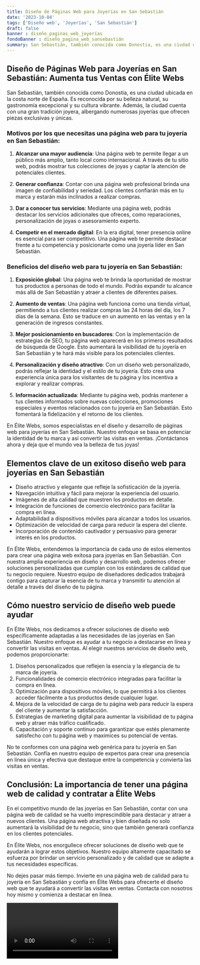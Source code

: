 ```yaml
---
title: Diseño de Páginas Web para Joyerías en San Sebastián
date: '2023-10-04'
tags: ['Diseño web', 'Joyerías', 'San Sebastián']
draft: false
banner : diseño_paginas_web_joyerías
fondoBanner : diseño_pagina_web_sansebastián
summary: San Sebastián, también conocida como Donostia, es una ciudad ubicada en la costa norte de España. Es reconocida por su belleza natural, su gastronomía excepcional y su cultura vibrante. Además, la ciudad cuenta con una gran tradición joyera, albergando numerosas joyerías que ofrecen piezas exclusivas y únicas.
---
```


## Diseño de Páginas Web para Joyerías en San Sebastián: Aumenta tus Ventas con Élite Webs

San Sebastián, también conocida como Donostia, es una ciudad ubicada en la costa norte de España. Es reconocida por su belleza natural, su gastronomía excepcional y su cultura vibrante. Además, la ciudad cuenta con una gran tradición joyera, albergando numerosas joyerías que ofrecen piezas exclusivas y únicas.

### Motivos por los que necesitas una página web para tu joyería en San Sebastián:

1. **Alcanzar una mayor audiencia**: Una página web te permite llegar a un público más amplio, tanto local como internacional. A través de tu sitio web, podrás mostrar tus colecciones de joyas y captar la atención de potenciales clientes.

2. **Generar confianza**: Contar con una página web profesional brinda una imagen de confiabilidad y seriedad. Los clientes confiarán más en tu marca y estarán más inclinados a realizar compras.

3. **Dar a conocer tus servicios**: Mediante una página web, podrás destacar los servicios adicionales que ofreces, como reparaciones, personalización de joyas o asesoramiento experto.

4. **Competir en el mercado digital**: En la era digital, tener presencia online es esencial para ser competitivo. Una página web te permite destacar frente a tu competencia y posicionarte como una joyería líder en San Sebastián.

### Beneficios del diseño web para tu joyería en San Sebastián:

1. **Exposición global**: Una página web te brinda la oportunidad de mostrar tus productos a personas de todo el mundo. Podrás expandir tu alcance más allá de San Sebastián y atraer a clientes de diferentes países.

2. **Aumento de ventas**: Una página web funciona como una tienda virtual, permitiendo a tus clientes realizar compras las 24 horas del día, los 7 días de la semana. Esto se traduce en un aumento en las ventas y en la generación de ingresos constantes.

3. **Mejor posicionamiento en buscadores**: Con la implementación de estrategias de SEO, tu página web aparecerá en los primeros resultados de búsqueda de Google. Esto aumentará la visibilidad de tu joyería en San Sebastián y te hará más visible para los potenciales clientes.

4. **Personalización y diseño atractivo**: Con un diseño web personalizado, podrás reflejar la identidad y el estilo de tu joyería. Esto crea una experiencia única para los visitantes de tu página y los incentiva a explorar y realizar compras.

5. **Información actualizada**: Mediante tu página web, podrás mantener a tus clientes informados sobre nuevas colecciones, promociones especiales y eventos relacionados con tu joyería en San Sebastián. Esto fomentará la fidelización y el retorno de los clientes.

En Élite Webs, somos especialistas en el diseño y desarrollo de páginas web para joyerías en San Sebastián. Nuestro enfoque se basa en potenciar la identidad de tu marca y así convertir las visitas en ventas. ¡Contáctanos ahora y deja que el mundo vea la belleza de tus joyas!

<GifSeo />

<Cta />

## Elementos clave de un exitoso diseño web para joyerías en San Sebastián

- Diseño atractivo y elegante que refleje la sofisticación de la joyería.
- Navegación intuitiva y fácil para mejorar la experiencia del usuario.
- Imágenes de alta calidad que muestren los productos en detalle.
- Integración de funciones de comercio electrónico para facilitar la compra en línea.
- Adaptabilidad a dispositivos móviles para alcanzar a todos los usuarios.
- Optimización de velocidad de carga para reducir la espera del cliente.
- Incorporación de contenido cautivador y persuasivo para generar interés en los productos.

En Élite Webs, entendemos la importancia de cada uno de estos elementos para crear una página web exitosa para joyerías en San Sebastián. Con nuestra amplia experiencia en diseño y desarrollo web, podemos ofrecer soluciones personalizadas que cumplan con los estándares de calidad que tu negocio requiere. Nuestro equipo de diseñadores dedicados trabajará contigo para capturar la esencia de tu marca y transmitir tu atención al detalle a través del diseño de tu página.

## Cómo nuestro servicio de diseño web puede ayudar

En Élite Webs, nos dedicamos a ofrecer soluciones de diseño web específicamente adaptadas a las necesidades de las joyerías en San Sebastián. Nuestro enfoque es ayudar a tu negocio a destacarse en línea y convertir las visitas en ventas. Al elegir nuestros servicios de diseño web, podemos proporcionarte:

1. Diseños personalizados que reflejen la esencia y la elegancia de tu marca de joyería.
2. Funcionalidades de comercio electrónico integradas para facilitar la compra en línea.
3. Optimización para dispositivos móviles, lo que permitirá a los clientes acceder fácilmente a tus productos desde cualquier lugar.
4. Mejora de la velocidad de carga de tu página web para reducir la espera del cliente y aumentar la satisfacción.
5. Estrategias de marketing digital para aumentar la visibilidad de tu página web y atraer más tráfico cualificado.
6. Capacitación y soporte continuo para garantizar que estés plenamente satisfecho con tu página web y maximices su potencial de ventas.

No te conformes con una página web genérica para tu joyería en San Sebastián. Confía en nuestro equipo de expertos para crear una presencia en línea única y efectiva que destaque entre la competencia y convierta las visitas en ventas.

## Conclusión: La importancia de tener una página web de calidad y contratar a Élite Webs

En el competitivo mundo de las joyerías en San Sebastián, contar con una página web de calidad se ha vuelto imprescindible para destacar y atraer a nuevos clientes. Una página web atractiva y bien diseñada no solo aumentará la visibilidad de tu negocio, sino que también generará confianza en los clientes potenciales.

En Élite Webs, nos enorgullece ofrecer soluciones de diseño web que te ayudarán a lograr estos objetivos. Nuestro equipo altamente capacitado se esfuerza por brindar un servicio personalizado y de calidad que se adapte a tus necesidades específicas.

No dejes pasar más tiempo. Invierte en una página web de calidad para tu joyería en San Sebastián y confía en Élite Webs para ofrecerte el diseño web que te ayudará a convertir las visitas en ventas. Contacta con nosotros hoy mismo y comienza a destacar en línea.

<Video />

<CtaBot job='Joyerías' city='San Sebastián'/>

<Gmaps query='San Sebastián+españa+maps' />